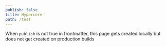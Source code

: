 ```yaml
---
publish: false
title: Hypercore
path: /test
---
```


When `publish` is not true in frontmatter, this page gets created locally but does not get created on production builds

